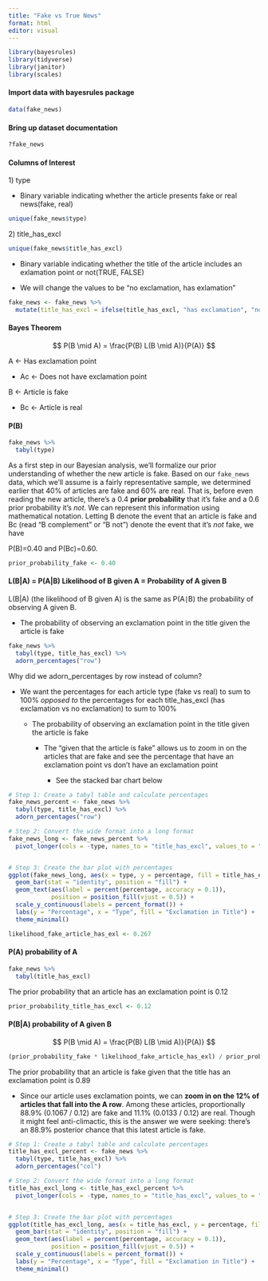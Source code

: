 ```yaml
---
title: "Fake vs True News"
format: html
editor: visual
---
```


```r
library(bayesrules)
library(tidyverse)
library(janitor)
library(scales)
```

#### Import data with bayesrules package

```r
data(fake_news)
```

#### Bring up dataset documentation

```r
?fake_news
```

#### Columns of Interest

1\) type

-   Binary variable indicating whether the article presents fake or real news(fake, real)

```r
unique(fake_news$type)
```

2\) title_has_excl

```r
unique(fake_news$title_has_excl)
```

-   Binary variable indicating whether the title of the article includes an exlamation point or not(TRUE, FALSE)

-   We will change the values to be "no exclamation, has exlamation"

```r
fake_news <- fake_news %>%
  mutate(title_has_excl = ifelse(title_has_excl, "has exclamation", "no exclamation"))

```

#### Bayes Theorem

$$
P(B \mid A) = \frac{P(B) L(B \mid A)}{P(A)} 
$$

A \<- Has exclamation point

-   Ac \<- Does not have exclamation point

B \<- Article is fake

-   Bc \<- Article is real

#### P(B)

```r
fake_news %>% 
  tabyl(type)
```

As a first step in our Bayesian analysis, we'll formalize our prior understanding of whether the new article is fake. Based on our `fake_news` data, which we'll assume is a fairly representative sample, we determined earlier that 40% of articles are fake and 60% are real. That is, before even reading the new article, there's a 0.4 **prior probability** that it's fake and a 0.6 prior probability it's *not*. We can represent this information using mathematical notation. Letting B denote the event that an article is fake and Bc (read "B complement" or "B not") denote the event that it's *not* fake, we have

P(B)=0.40 and P(Bc)=0.60.

```r
prior_probability_fake <- 0.40
```

#### L(B\|A) = P(A\|B)   Likelihood of B given A = Probability of A given B

L(B\|A) (the likelihood of B given A) is the same as P(A∣B) the probability of observing A given B.

-   The probability of observing an exclamation point in the title given the article is fake\

```r
fake_news %>% 
  tabyl(type, title_has_excl) %>% 
  adorn_percentages("row")
```

Why did we adorn_percentages by row instead of column?

-   We want the percentages for each article type (fake vs real) to sum to 100% *opposed to* the percentages for each title_has_excl (has exclamation vs no exclamation) to sum to 100%

    -   The probability of observing an exclamation point in the title given the article is fake

        -   The "given that the article is fake" allows us to zoom in on the articles that are fake and see the percentage that have an exclamation point vs don't have an exclamation point

            -   See the stacked bar chart below

```r

# Step 1: Create a tabyl table and calculate percentages
fake_news_percent <- fake_news %>%
  tabyl(type, title_has_excl) %>%
  adorn_percentages("row")

# Step 2: Convert the wide format into a long format
fake_news_long <- fake_news_percent %>%
  pivot_longer(cols = -type, names_to = "title_has_excl", values_to = "percentage")


# Step 3: Create the bar plot with percentages
ggplot(fake_news_long, aes(x = type, y = percentage, fill = title_has_excl)) +
  geom_bar(stat = "identity", position = "fill") +
  geom_text(aes(label = percent(percentage, accuracy = 0.1)), 
            position = position_fill(vjust = 0.5)) +
  scale_y_continuous(labels = percent_format()) +
  labs(y = "Percentage", x = "Type", fill = "Exclamation in Title") +
  theme_minimal()

```

```r
likelihood_fake_article_has_exl <- 0.267
```

#### P(A) probability of A

```r
fake_news %>% 
  tabyl(title_has_excl)
```

The prior probability that an article has an exclamation point is 0.12

```r
prior_probability_title_has_excl <- 0.12
```

#### P(B\|A) probability of A given B

$$
P(B \mid A) = \frac{P(B) L(B \mid A)}{P(A)} 
$$

```r
(prior_probability_fake * likelihood_fake_article_has_exl) / prior_probability_title_has_excl
```

The prior probability that an article is fake given that the title has an exclamation point is 0.89

-   Since our article uses exclamation points, we can **zoom in on the 12% of articles that fall into the A row**. Among these articles, proportionally 88.9% (0.1067 / 0.12) are fake and 11.1% (0.0133 / 0.12) are real. Though it might feel anti-climactic, this is the answer we were seeking: there's an 88.9% posterior chance that this latest article is fake.

```r
# Step 1: Create a tabyl table and calculate percentages
title_has_excl_percent <- fake_news %>%
  tabyl(type, title_has_excl) %>%
  adorn_percentages("col")

# Step 2: Convert the wide format into a long format
title_has_excl_long <- title_has_excl_percent %>%
  pivot_longer(cols = -type, names_to = "title_has_excl", values_to = "percentage")


# Step 3: Create the bar plot with percentages
ggplot(title_has_excl_long, aes(x = title_has_excl, y = percentage, fill = type)) +
  geom_bar(stat = "identity", position = "fill") +
  geom_text(aes(label = percent(percentage, accuracy = 0.1)), 
            position = position_fill(vjust = 0.5)) +
  scale_y_continuous(labels = percent_format()) +
  labs(y = "Percentage", x = "Type", fill = "Exclamation in Title") +
  theme_minimal()
```
